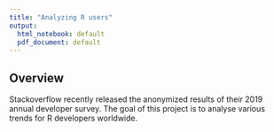 ```yaml
---
title: "Analyzing R users"
output:
  html_notebook: default
  pdf_document: default
---
```




## Overview

Stackoverflow recently released the anonymized results of their 2019 annual developer survey. The goal of this project is to analyse various trends for R developers worldwide.
